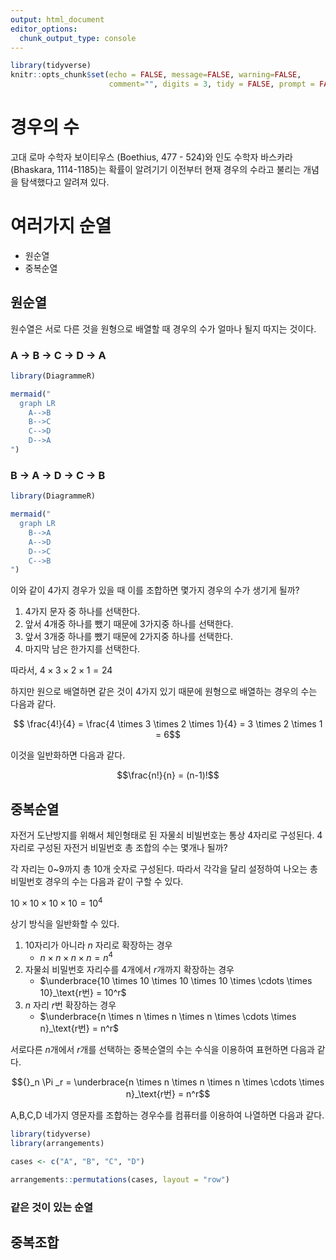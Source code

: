 ```yaml
---
output: html_document
editor_options: 
  chunk_output_type: console
---
```


``` r
library(tidyverse)
knitr::opts_chunk$set(echo = FALSE, message=FALSE, warning=FALSE,
                      comment="", digits = 3, tidy = FALSE, prompt = FALSE, fig.align = 'center')
```


# 경우의 수 {#prob-case}

고대 로마 수학자 보이티우스 (Boethius, 477 - 524)와 인도 수학자 바스카라 (Bhaskara, 1114-1185)는 확률이 알려기기 이전부터
현재 경우의 수라고 불리는 개념을 탐색했다고 알려져 있다.

# 여러가지 순열

- 원순열
- 중복순열

## 원순열 {#circula-permutation}

원수열은 서로 다른 것을 원형으로 배열할 때 경우의 수가 얼마나 될지 따지는 것이다.

### A &rarr; B &rarr; C &rarr; D &rarr; A

```r
library(DiagrammeR)

mermaid("
  graph LR
    A-->B
    B-->C
    C-->D
    D-->A
")
```

### B &rarr; A &rarr; D &rarr; C &rarr; B

```r
library(DiagrammeR)

mermaid("
  graph LR
    B-->A
    A-->D
    D-->C
    C-->B
")
```

이와 같이 4가지 경우가 있을 때 이를 조합하면 몇가지 경우의 수가 생기게 될까?

1. 4가지 문자 중 하나를 선택한다. 
1. 앞서 4개중 하나를 뺐기 때문에 3가지중 하나를 선택한다.
1. 앞서 3개중 하나를 뺐기 때문에 2가지중 하나를 선택한다.
1. 마지막 남은 한가지를 선택한다.


따라서, $4 \times 3 \times 2 \times 1 = 24$

하지만 원으로 배열하면 같은 것이 4가지 있기 때문에 원형으로 배열하는 경우의 수는 
다음과 같다.

$$ \frac{4!}{4} = \frac{4 \times 3 \times 2 \times 1}{4} = 3 \times 2 \times 1 = 6$$

이것을 일반화하면 다음과 같다.

$$\frac{n!}{n} = (n-1)!$$

## 중복순열 {#permutations}

자전거 도난방지를 위해서 체인형태로 된 자물쇠 비빌번호는 통상 4자리로 구성된다. 
4자리로 구성된 자전거 비밀번호 총 조합의 수는 몇개나 될까?

각 자리는 0~9까지 총 10개 숫자로 구성된다. 따라서 각각을 달리 설정하여 나오는 총 
비밀번호 경우의 수는 다음과 같이 구할 수 있다.

$10 \times 10 \times 10 \times 10 = 10^4$

상기 방식을 일반화할 수 있다.

1. 10자리가 아니라 $n$ 자리로 확장하는 경우
    - $n \times n \times n \times n = n^4$
1. 자물쇠 비밀번호 자리수를 4개에서 $r$개까지 확장하는 경우
    - $\underbrace{10 \times 10 \times 10 \times 10 \times \cdots \times 10}_\text{r번} = 10^r$
1. $n$ 자리 $r$번 확장하는 경우
    - $\underbrace{n \times n \times n \times n \times \cdots \times n}_\text{r번} = n^r$

서로다른 $n$개에서 $r$개를 선택하는 중복순열의 수는 수식을 이용하여 표현하면 다음과 같다.

$${}_n \Pi _r = \underbrace{n \times n \times n \times n \times \cdots \times n}_\text{r번} = n^r$$

A,B,C,D 네가지 영문자를 조합하는 경우수를 컴퓨터를 이용하여 나열하면 다음과 같다.

```r
library(tidyverse)
library(arrangements)

cases <- c("A", "B", "C", "D")

arrangements::permutations(cases, layout = "row")
```

### 같은 것이 있는 순열


## 중복조합






